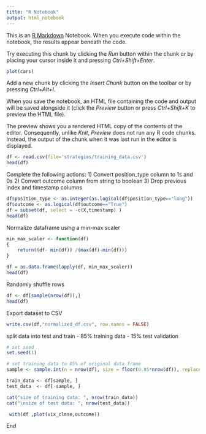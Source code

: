 ```yaml
---
title: "R Notebook"
output: html_notebook
---
```


This is an [R Markdown](http://rmarkdown.rstudio.com) Notebook. When you execute code within the notebook, the results appear beneath the code. 

Try executing this chunk by clicking the *Run* button within the chunk or by placing your cursor inside it and pressing *Ctrl+Shift+Enter*. 

```r
plot(cars)
```

Add a new chunk by clicking the *Insert Chunk* button on the toolbar or by pressing *Ctrl+Alt+I*.

When you save the notebook, an HTML file containing the code and output will be saved alongside it (click the *Preview* button or press *Ctrl+Shift+K* to preview the HTML file).

The preview shows you a rendered HTML copy of the contents of the editor. Consequently, unlike *Knit*, *Preview* does not run any R code chunks. Instead, the output of the chunk when it was last run in the editor is displayed.

```r
df <- read.csv(file='strategies/training_data.csv')
head(df)
```


Complete the following actions:
1) Convert position_type column to 1s and 0s
2) Convert outcome column from string to boolean
3) Drop previous index and timestamp columns 

```r
df$position_type <- as.integer(as.logical(df$position_type=="long"))
df$outcome <- as.logical(df$outcome=="True")
df = subset(df, select = -c(X,timestamp) )
head(df)
```

Normalize dataframe using a min-max scaler 

```r
min_max_scaler <- function(df)
{
    return((df- min(df)) /(max(df)-min(df)))
}

df = as.data.frame(lapply(df, min_max_scaler))
head(df)

```

Randomly shuffle rows

```r
df <- df[sample(nrow(df)),]
head(df)
```

Export dataset to CSV

```r
write.csv(df,"normalized_df.csv", row.names = FALSE)
```

split data into test and train
- 85% training data
- 15% test validation

```r
# set seed
set.seed(1)

# set training data to 85% of original data frame  
sample <- sample.int(n = nrow(df), size = floor(0.85*nrow(df)), replace = F)

train_data <- df[sample, ]
test_data  <- df[-sample, ]

cat("size of training data: ", nrow(train_data))
cat("\nsize of test data: ", nrow(test_data))

```

```r
 with(df ,plot(vix_close,outcome))

```

End
